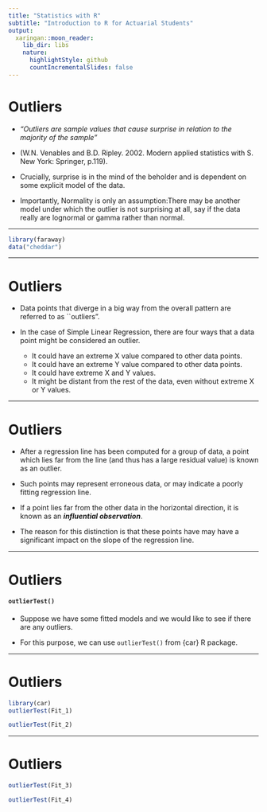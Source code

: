 ```yaml
---
title: "Statistics with R"
subtitle: "Introduction to R for Actuarial Students"
output:
  xaringan::moon_reader:
    lib_dir: libs
    nature:
      highlightStyle: github
      countIncrementalSlides: false
---
```




Outliers
===========================================

* *"Outliers are sample values that cause surprise in relation to the majority of the sample"* 

* (W.N. Venables and B.D. Ripley. 2002. Modern applied statistics with S. New York: Springer, p.119).


* Crucially, surprise is in the mind of the beholder and is dependent on some explicit model of the data. 

* Importantly, Normality is only an assumption:There may be another model under which the outlier is not surprising at all, say if the data really are lognormal or 
gamma rather than normal. 


---


```r

library(faraway)
data("cheddar")

```

---

Outliers
===========================================



* Data points that diverge in a big way from the overall pattern are referred to as ``outliers".

* In the case of Simple Linear Regression, there are four ways that a data point might be considered an outlier.


  *  It could have an extreme X value compared to other data points.
  *  It could have an extreme Y value compared to other data points.
  *  It could have extreme X and Y values.
  *  It might be distant from the rest of the data, even without extreme X or Y values.

---

Outliers
===========================================



*  After a regression line has been computed for a group of data, a point which lies far from the line 
(and thus has a large residual value) is known as an outlier. 
* Such points may represent erroneous data, or may indicate a poorly fitting regression line. 

*  If a point lies far from the other data in the horizontal direction, it is known as an ***influential observation***. 
* The reason for this distinction is that these points have may have a significant impact on the slope of the regression line.

---

Outliers
===========================================




#### ``outlierTest()``
* Suppose we have some fitted models and we would like to see if there are any outliers. 

* For this purpose, we can use ``outlierTest()`` from {car} R package. 

---

Outliers
===========================================





```r
library(car)
outlierTest(Fit_1)   
```

```r

outlierTest(Fit_2)   
```

---

Outliers
===========================================



```r

outlierTest(Fit_3)   
```

```r

outlierTest(Fit_4)   
```